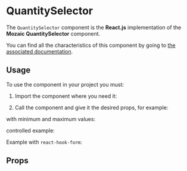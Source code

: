 
<Meta title="Components/QuantitySelector" component={QuantitySelector} argTypes={argTypes} />

# QuantitySelector

The `QuantitySelector` component is the **React.js** implementation of the **Mozaic QuantitySelector** component.

You can find all the characteristics of this component by going to [the associated documentation](https://mozaic.adeo.cloud/Components/Form/QuantitySelector/).

## Usage

To use the component in your project you must:

1. Import the component where you need it:

<Source language="javascript" code="import { QuantitySelector } from '@mozaic-ds/react';" />

2. Call the component and give it the desired props, for example:

<Canvas withSource="open">
    <Story story={Controls} />
</Canvas>

with minimum and maximum values:

<Canvas withSource="open">
    <Story story={Values} />
</Canvas>

controlled example:

<Canvas withSource="open">
    <Story story={Example} />
</Canvas>

Example with `react-hook-form`:

<Canvas withSource="open">
    <Story story={ReactHookForm} />
</Canvas>

## Props

<ArgsTable of={QuantitySelector} />
